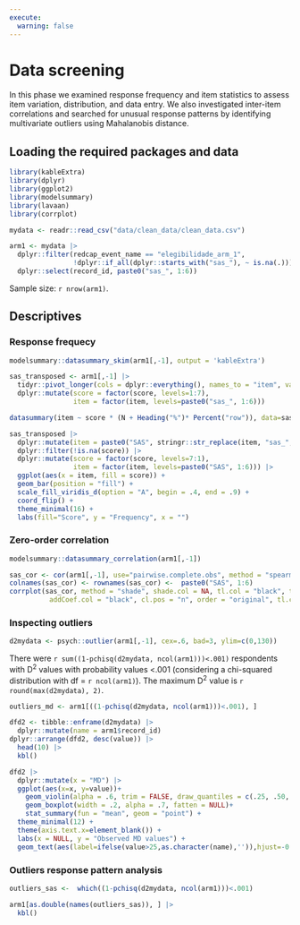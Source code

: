 ```yaml
---
execute:
  warning: false
---
```


# Data screening

In this phase we examined response frequency and item statistics to assess item variation, distribution, and data entry. We also investigated inter-item correlations and searched for unusual response patterns by identifying multivariate outliers using Mahalanobis distance.

## Loading the required packages and data

```r
library(kableExtra)
library(dplyr)
library(ggplot2)
library(modelsummary)
library(lavaan)
library(corrplot)
```

```r
mydata <- readr::read_csv("data/clean_data/clean_data.csv")

arm1 <- mydata |> 
  dplyr::filter(redcap_event_name == "elegibilidade_arm_1",
                !dplyr::if_all(dplyr::starts_with("sas_"), ~ is.na(.))) |> 
  dplyr::select(record_id, paste0("sas_", 1:6))
```

Sample size: `r nrow(arm1)`.

## Descriptives

### Response frequecy

```r
modelsummary::datasummary_skim(arm1[,-1], output = 'kableExtra')
```

```r
sas_transposed <- arm1[,-1] |> 
  tidyr::pivot_longer(cols = dplyr::everything(), names_to = "item", values_to = "score") |> 
  dplyr::mutate(score = factor(score, levels=1:7),
                item = factor(item, levels=paste0("sas_", 1:6)))

datasummary(item ~ score * (N + Heading("%")* Percent("row")), data=sas_transposed)
```

```r
sas_transposed |> 
  dplyr::mutate(item = paste0("SAS", stringr::str_replace(item, "sas_", ""))) |> 
  dplyr::filter(!is.na(score)) |> 
  dplyr::mutate(score = factor(score, levels=7:1),
                item = factor(item, levels=paste0("SAS", 1:6))) |> 
  ggplot(aes(x = item, fill = score)) +
  geom_bar(position = "fill") +
  scale_fill_viridis_d(option = "A", begin = .4, end = .9) +
  coord_flip() +
  theme_minimal(16) +
  labs(fill="Score", y = "Frequency", x = "")
```

### Zero-order correlation

```r
modelsummary::datasummary_correlation(arm1[,-1])
```


```r

sas_cor <- cor(arm1[,-1], use="pairwise.complete.obs", method = "spearman")
colnames(sas_cor) <- rownames(sas_cor) <-  paste0("SAS", 1:6)
corrplot(sas_cor, method = "shade", shade.col = NA, tl.col = "black", tl.srt = 45, type="full", 
          addCoef.col = "black", cl.pos = "n", order = "original", tl.cex = .8, number.cex=.8)
```

### Inspecting outliers

```r
d2mydata <- psych::outlier(arm1[,-1], cex=.6, bad=3, ylim=c(0,130))
```


There were `r sum((1-pchisq(d2mydata, ncol(arm1)))<.001)` respondents with D^2^ values with probability values <.001 (considering a chi-squared distribution with df = `r ncol(arm1)`). The maximum D^2^ value is `r round(max(d2mydata), 2)`.

```r

outliers_md <- arm1[((1-pchisq(d2mydata, ncol(arm1)))<.001), ]

```

```r

dfd2 <- tibble::enframe(d2mydata) |> 
  dplyr::mutate(name = arm1$record_id)
dplyr::arrange(dfd2, desc(value)) |> 
  head(10) |> 
  kbl()
```

```r
dfd2 |> 
  dplyr::mutate(x = "MD") |> 
  ggplot(aes(x=x, y=value))+
    geom_violin(alpha = .6, trim = FALSE, draw_quantiles = c(.25, .50, .75))+
    geom_boxplot(width = .2, alpha = .7, fatten = NULL)+
    stat_summary(fun = "mean", geom = "point") +
  theme_minimal(12) +
  theme(axis.text.x=element_blank()) +
  labs(x = NULL, y = "Observed MD values") +
  geom_text(aes(label=ifelse(value>25,as.character(name),'')),hjust=-0.3,vjust=0)

```

### Outliers response pattern analysis

```r
outliers_sas <-  which((1-pchisq(d2mydata, ncol(arm1)))<.001)

arm1[as.double(names(outliers_sas)), ] |> 
  kbl()
```